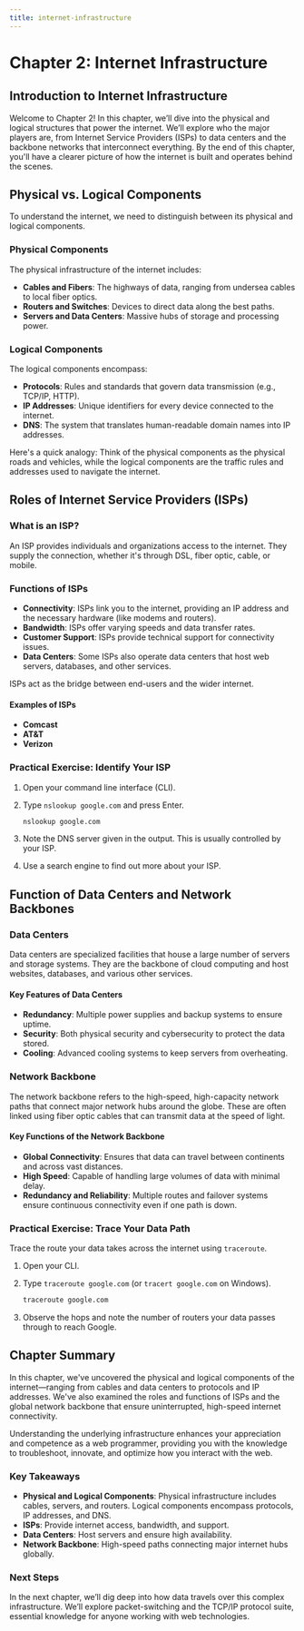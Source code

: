 ```yaml
---
title: internet-infrastructure
---
```


# Chapter 2: Internet Infrastructure

## Introduction to Internet Infrastructure

Welcome to Chapter 2! In this chapter, we’ll dive into the physical and logical structures that power the internet. We’ll explore who the major players are, from Internet Service Providers (ISPs) to data centers and the backbone networks that interconnect everything. By the end of this chapter, you'll have a clearer picture of how the internet is built and operates behind the scenes.

## Physical vs. Logical Components

To understand the internet, we need to distinguish between its physical and logical components.

### Physical Components

The physical infrastructure of the internet includes:

- **Cables and Fibers**: The highways of data, ranging from undersea cables to local fiber optics.
- **Routers and Switches**: Devices to direct data along the best paths.
- **Servers and Data Centers**: Massive hubs of storage and processing power.

### Logical Components

The logical components encompass:

- **Protocols**: Rules and standards that govern data transmission (e.g., TCP/IP, HTTP).
- **IP Addresses**: Unique identifiers for every device connected to the internet.
- **DNS**: The system that translates human-readable domain names into IP addresses.

Here's a quick analogy: Think of the physical components as the physical roads and vehicles, while the logical components are the traffic rules and addresses used to navigate the internet.

## Roles of Internet Service Providers (ISPs)

### What is an ISP?

An ISP provides individuals and organizations access to the internet. They supply the connection, whether it's through DSL, fiber optic, cable, or mobile.

### Functions of ISPs

- **Connectivity**: ISPs link you to the internet, providing an IP address and the necessary hardware (like modems and routers).
- **Bandwidth**: ISPs offer varying speeds and data transfer rates.
- **Customer Support**: ISPs provide technical support for connectivity issues.
- **Data Centers**: Some ISPs also operate data centers that host web servers, databases, and other services.

ISPs act as the bridge between end-users and the wider internet.

#### Examples of ISPs

- **Comcast**
- **AT&T**
- **Verizon**

### Practical Exercise: Identify Your ISP

1. Open your command line interface (CLI).
2. Type `nslookup google.com` and press Enter.

   ```bash
   nslookup google.com
   ```

3. Note the DNS server given in the output. This is usually controlled by your ISP.
4. Use a search engine to find out more about your ISP.

## Function of Data Centers and Network Backbones

### Data Centers

Data centers are specialized facilities that house a large number of servers and storage systems. They are the backbone of cloud computing and host websites, databases, and various other services.

#### Key Features of Data Centers

- **Redundancy**: Multiple power supplies and backup systems to ensure uptime.
- **Security**: Both physical security and cybersecurity to protect the data stored.
- **Cooling**: Advanced cooling systems to keep servers from overheating.

### Network Backbone

The network backbone refers to the high-speed, high-capacity network paths that connect major network hubs around the globe. These are often linked using fiber optic cables that can transmit data at the speed of light.

#### Key Functions of the Network Backbone

- **Global Connectivity**: Ensures that data can travel between continents and across vast distances.
- **High Speed**: Capable of handling large volumes of data with minimal delay.
- **Redundancy and Reliability**: Multiple routes and failover systems ensure continuous connectivity even if one path is down.

### Practical Exercise: Trace Your Data Path

Trace the route your data takes across the internet using `traceroute`.

1. Open your CLI.
2. Type `traceroute google.com` (or `tracert google.com` on Windows).

   ```bash
   traceroute google.com
   ```

3. Observe the hops and note the number of routers your data passes through to reach Google.

## Chapter Summary

In this chapter, we've uncovered the physical and logical components of the internet—ranging from cables and data centers to protocols and IP addresses. We've also examined the roles and functions of ISPs and the global network backbone that ensure uninterrupted, high-speed internet connectivity.

Understanding the underlying infrastructure enhances your appreciation and competence as a web programmer, providing you with the knowledge to troubleshoot, innovate, and optimize how you interact with the web.

### Key Takeaways

- **Physical and Logical Components**: Physical infrastructure includes cables, servers, and routers. Logical components encompass protocols, IP addresses, and DNS.
- **ISPs**: Provide internet access, bandwidth, and support.
- **Data Centers**: Host servers and ensure high availability.
- **Network Backbone**: High-speed paths connecting major internet hubs globally.

### Next Steps

In the next chapter, we’ll dig deep into how data travels over this complex infrastructure. We’ll explore packet-switching and the TCP/IP protocol suite, essential knowledge for anyone working with web technologies.